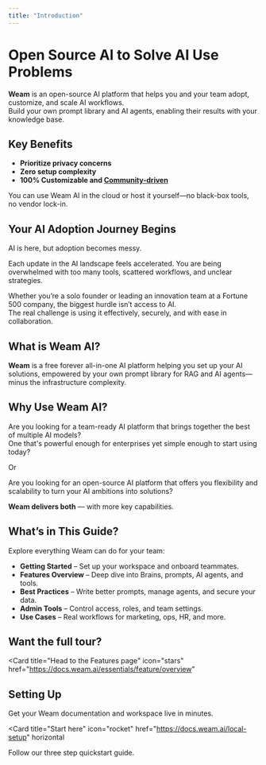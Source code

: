 ```yaml
---
title: "Introduction"
---
```


# Open Source AI to Solve AI Use Problems

**Weam** is an open-source AI platform that helps you and your team adopt, customize, and scale AI workflows.  
Build your own prompt library and AI agents, enabling their results with your knowledge base.

## Key Benefits

- **Prioritize privacy concerns**  
- **Zero setup complexity**  
- **100% Customizable and [Community-driven](https://discord.gg/EyUbyUxf4n)**  

You can use Weam AI in the cloud or host it yourself—no black-box tools, no vendor lock-in.

## Your AI Adoption Journey Begins

AI is here, but adoption becomes messy.

Each update in the AI landscape feels accelerated. You are being overwhelmed with too many tools, scattered workflows, and unclear strategies. 

Whether you’re a solo founder or leading an innovation team at a Fortune 500 company, the biggest hurdle isn’t access to AI.  
The real challenge is using it effectively, securely, and with ease in collaboration.

## What is Weam AI?

**Weam** is a free forever all-in-one AI platform helping you set up your AI solutions, empowered by your own prompt library for RAG and AI agents—minus the infrastructure complexity.

## Why Use Weam AI?

Are you looking for a team-ready AI platform that brings together the best of multiple AI models?  
One that's powerful enough for enterprises yet simple enough to start using today?

Or  

Are you looking for an open-source AI platform that offers you flexibility and scalability to turn your AI ambitions into solutions?

**Weam delivers both** — with more key capabilities.


## What’s in This Guide?

Explore everything Weam can do for your team:

- **Getting Started** – Set up your workspace and onboard teammates.  
- **Features Overview** – Deep dive into Brains, prompts, AI agents, and tools.  
- **Best Practices** – Write better prompts, manage agents, and secure your data.  
- **Admin Tools** – Control access, roles, and team settings.  
- **Use Cases** – Real workflows for marketing, ops, HR, and more.  

## Want the full tour?

<Card
  title="Head to the Features page"
  icon="stars"
  href="https://docs.weam.ai/essentials/feature/overview"
>
</Card>

## Setting Up

Get your Weam documentation and workspace live in minutes.

<Card
  title="Start here"
  icon="rocket"
  href="https://docs.weam.ai/local-setup"
  horizontal
>
  Follow our three step quickstart guide.
</Card>
